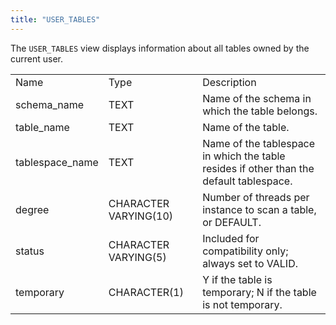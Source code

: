 ```yaml
---
title: "USER_TABLES"
---
```


<div id="user_tables" class="registered_link"></div>


The `USER_TABLES` view displays information about all tables owned by the current user.

|                  |                       |                                                                                         |
|------------------|-----------------------|-----------------------------------------------------------------------------------------|
| Name             | Type                  | Description                                                                             |
| schema\_name     | TEXT                  | Name of the schema in which the table belongs.                                          |
| table\_name      | TEXT                  | Name of the table.                                                                      |
| tablespace\_name | TEXT                  | Name of the tablespace in which the table resides if other than the default tablespace. |
| degree           | CHARACTER VARYING(10) | Number of threads per instance to scan a table, or DEFAULT.                             |
| status           | CHARACTER VARYING(5)  | Included for compatibility only; always set to VALID.                                   |
| temporary        | CHARACTER(1)          | Y if the table is temporary; N if the table is not temporary.                           |
